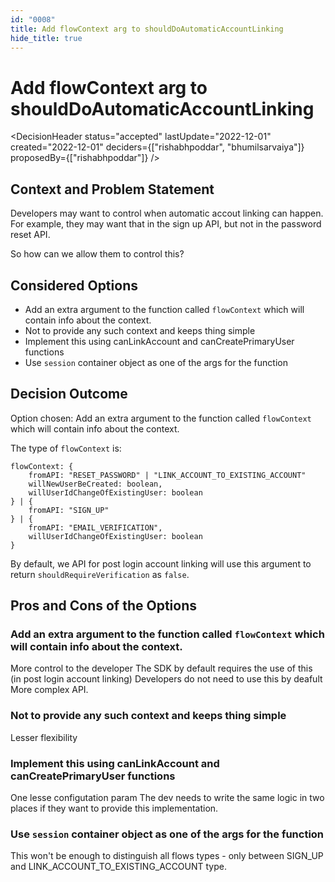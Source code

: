 ```yaml
---
id: "0008"
title: Add flowContext arg to shouldDoAutomaticAccountLinking
hide_title: true
---
```



# Add flowContext arg to shouldDoAutomaticAccountLinking

<DecisionHeader status="accepted" lastUpdate="2022-12-01" created="2022-12-01" deciders={["rishabhpoddar", "bhumilsarvaiya"]} proposedBy={["rishabhpoddar"]} />

## Context and Problem Statement

Developers may want to control when automatic accout linking can happen. For example, they may want that in the sign up API, but not in the password reset API.

So how can we allow them to control this?

## Considered Options

* Add an extra argument to the function called `flowContext` which will contain info about the context.
* Not to provide any such context and keeps thing simple
* Implement this using canLinkAccount and canCreatePrimaryUser functions
* Use `session` container object as one of the args for the function

## Decision Outcome

Option chosen: Add an extra argument to the function called `flowContext` which will contain info about the context.

The type of `flowContext` is:

```text
flowContext: {
    fromAPI: "RESET_PASSWORD" | "LINK_ACCOUNT_TO_EXISTING_ACCOUNT"
    willNewUserBeCreated: boolean,
    willUserIdChangeOfExistingUser: boolean
} | {
    fromAPI: "SIGN_UP"
} | {
    fromAPI: "EMAIL_VERIFICATION",
    willUserIdChangeOfExistingUser: boolean
}
```


By default, we API for post login account linking will use this argument to return `shouldRequireVerification` as `false`.

## Pros and Cons of the Options

### Add an extra argument to the function called `flowContext` which will contain info about the context.

<ArgumentPro> More control to the developer </ArgumentPro>
<ArgumentPro> The SDK by default requires the use of this (in post login account linking) </ArgumentPro>
<ArgumentPro> Developers do not need to use this by deafult </ArgumentPro>
<ArgumentCon> More complex API. </ArgumentCon>

### Not to provide any such context and keeps thing simple

<ArgumentCon> Lesser flexibility </ArgumentCon>

### Implement this using canLinkAccount and canCreatePrimaryUser functions
<ArgumentPro> One lesse configutation param </ArgumentPro>
<ArgumentCon> The dev needs to write the same logic in two places if they want to provide this implementation. </ArgumentCon>

### Use `session` container object as one of the args for the function
<ArgumentCon> This won't be enough to distinguish all flows types - only between SIGN_UP and LINK_ACCOUNT_TO_EXISTING_ACCOUNT type. </ArgumentCon>
